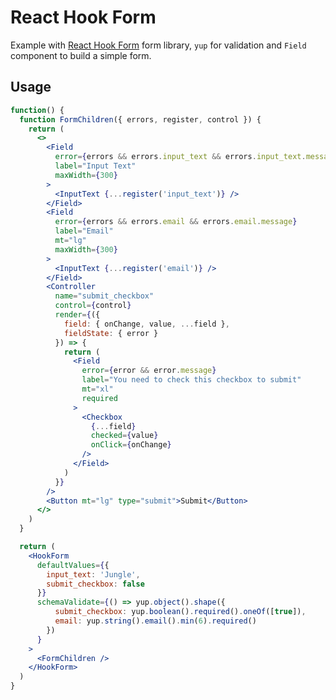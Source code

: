 # React Hook Form

Example with [React Hook Form](https://react-hook-form.com/) form library, `yup` for validation and `Field` component to build a simple form.

## Usage

```jsx
function() {
  function FormChildren({ errors, register, control }) {
    return (
      <>
        <Field
          error={errors && errors.input_text && errors.input_text.message}
          label="Input Text"
          maxWidth={300}
        >
          <InputText {...register('input_text')} />
        </Field>
        <Field
          error={errors && errors.email && errors.email.message}
          label="Email"
          mt="lg"
          maxWidth={300}
        >
          <InputText {...register('email')} />
        </Field>
        <Controller
          name="submit_checkbox"
          control={control}
          render={({
            field: { onChange, value, ...field },
            fieldState: { error }
          }) => {
            return (
              <Field
                error={error && error.message}
                label="You need to check this checkbox to submit"
                mt="xl"
                required
              >
                <Checkbox
                  {...field}
                  checked={value}
                  onClick={onChange}
                />
              </Field>
            )
          }}
        />
        <Button mt="lg" type="submit">Submit</Button>
      </>
    )
  }

  return (
    <HookForm
      defaultValues={{
        input_text: 'Jungle',
        submit_checkbox: false
      }}
      schemaValidate={() => yup.object().shape({
          submit_checkbox: yup.boolean().required().oneOf([true]),
          email: yup.string().email().min(6).required()
        })
      }
    >
      <FormChildren />
    </HookForm>
  )
}
```

<pagination />
